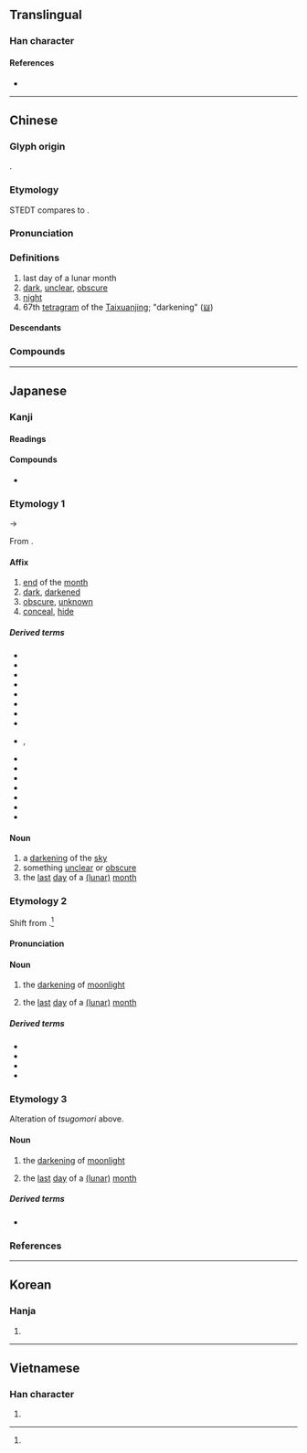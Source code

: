 {{character info}}
==Translingual==

===Han character===
{{Han char|rn=72|rad=日|as=07|sn=11|four=68057|canj=AOWY|ids=⿰日每}}

====References====
* {{Han ref|kx=0496.100|dkj=13960|dj=0862.140|hdz=21513.030|uh=6666|ud=26214|bh=B1E2|bd=45538}}

----

==Chinese==
{{zh-forms}}

===Glyph origin===
{{Han etym}}
{{Han compound|日|每|c1=s|c2=p|t1=sun|ls=psc}}.

===Etymology===
STEDT compares {{och-l|晦}} to {{inh|zh|sit-pro|*muːŋ ~ r/s-muːk||foggy; dark; sullen; menacing; thunder}}.

===Pronunciation===
{{zh-pron
|m=huì
|m-s=
|c=fui3
|c-t=
|g=
|h=pfs=fùi
|j=
|mb=
|md=huói
|mn=hòe
|mn-t=huê3
|w=
|x=
|mc=y
|oc=y
|cat=n,a
}}

===Definitions===
{{zh-hanzi}}

# last day of a lunar month
# [[dark]], [[unclear]], [[obscure]]
# [[night]]
# 67th [[tetragram]] of the [[Taixuanjing]]; "darkening" ([[𝍈]])

====Descendants====
{{CJKV||かい|회|hối}}

===Compounds===
{{zh-der|悖晦|昏晦|晦冥|晦在|晦明|晦昧|晦暗|晦朔|晦氣|晦澀|晦盲|晦瞑|晦紋|晦蒙|晦跡|背晦|隱晦|養晦|嚮晦|月晦|晦暝|晦日|顯晦|肉眼愚晦|遵時養晦|風雨晦冥|風雨如晦|遵養時晦|老背晦|韜晦|韜光養晦|青白晦氣|雺晦|陰晦|霾晦}}

----

==Japanese==

===Kanji===
{{ja-kanji|grade=|rs=日07}}

====Readings====
{{ja-readings
|goon=け<け<くゑ
|kanon=かい<くわい
|kun=つごもり-, くら-い, くら-ます
}}

====Compounds====
* {{ja-r|晦日|みそか}}

===Etymology 1===
{{ja-kanjitab|yomi=kanon|かい}}
{{IPAchar|/kʷai/}} → {{IPAchar|/kai/}}

From {{der|ja|ltc|sort=かい|-}} {{ltc-l|晦}}.

====Affix====
{{ja-noun|かい|hhira=くわい}}

# [[end]] of the [[month]]
# [[dark]], [[darkened]]
# [[obscure]], [[unknown]]
# [[conceal]], [[hide#Verb|hide]]

=====Derived terms=====
{{der-top4}}
* {{ja-r|晦%朔|かい%さく}}
* {{ja-r|晦%日|かい%じつ}}
* {{ja-r|晦%渋|かい%じゅう}}
* {{ja-r|晦%晴|かい%せい}}
* {{ja-r|晦%蔵|かい%ぞう}}
* {{ja-r|晦%匿|かい%とく}}
* {{ja-r|晦%冥|かい%めい}}
* {{ja-r|暗%晦|あん%かい}}
* {{ja-r|湮%晦|いん%かい|rom=-}}, {{ja-r|堙%晦|いん%かい}}
* {{ja-r|陰%晦|いん%かい}}
* {{ja-r|顕%晦|けん%かい}}
* {{ja-r|昏%晦|こん%かい}}
* {{ja-r|朔%晦|さっ%かい}}
* {{ja-r|時%晦|じ%かい}}
* {{ja-r|自%晦|じ%かい}}
* {{ja-r|韜%晦|とう%かい}}
{{der-bottom}}

====Noun====
{{ja-noun|かん|hhira=くわん}}

# a [[darkening]] of the [[sky]]
# something [[unclear]] or [[obscure]]
# the [[last]] [[day]] of a [[lunar month|(lunar)]] [[month]]

===Etymology 2===
{{ja-kanjitab|yomi=k|つごもり|alt=晦日}}

Shift from {{m|ja|月隠り|tr=tsukikomori/tsukigomori|lit=[[moon]] [[hide|hiding]]}}.<ref name="DJR"/>

====Pronunciation====
{{ja-pron|y=k|つごもり|acc=0|acc_ref=DJR}}

====Noun====
{{ja-noun|つごもり}}

# {{lb|ja|sort=つこもり|archaic}} the [[darkening]] of [[moonlight]]
# {{lb|ja|by extension}} the [[last]] [[day]] of a [[lunar month|(lunar)]] [[month]]

=====Derived terms=====
{{der-top3}}
* {{ja-r|晦%方|つごもり%がた}}
* {{ja-r|晦%蕎%麦|つごもり%そ%ば}}
* {{ja-r|大%晦|おお%つごもり}}
* {{ja-r|小%晦日|こつ%ごもり}}
{{der-bottom}}

===Etymology 3===
{{ja-kanjitab|yomi=i|つもごり|alt=晦日}}

Alteration of ''tsugomori'' above.

====Noun====
{{ja-noun|つもごり}}

# {{lb|ja|rare|archaic}} the [[darkening]] of [[moonlight]]
# {{lb|ja|sort=つもこり|rare|by extension}} the [[last]] [[day]] of a [[lunar month|(lunar)]] [[month]]

=====Derived terms=====
* {{ja-r|大%晦|おお%つもごり}}

===References===
<references/>

----

==Korean==

===Hanja===
{{ko-hanja|그믐|회}}

# {{rfdef|ko|sort=日07}}

----

==Vietnamese==

===Han character===
{{vi-hantu|[[hổi]], [[hối]], [[hói]]|rs=日07}}

# {{rfdef|vi|sort=日07}}